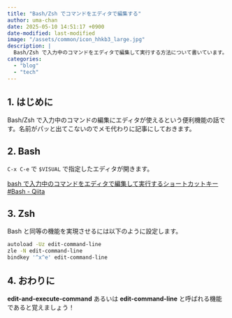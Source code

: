 ```yaml
---
title: "Bash/Zsh でコマンドをエディタで編集する"
author: uma-chan
date: 2025-05-10 14:51:17 +0900
date-modified: last-modified
image: "/assets/common/icon_hhkb3_large.jpg"
description: |
  Bash/Zsh で入力中のコマンドをエディタで編集して実行する方法について書いています。
categories:
  - "blog"
  - "tech"
---
```


## 1. はじめに

Bash/Zsh で入力中のコマンドの編集にエディタが使えるという便利機能の話です。名前がパッと出てこないのでメモ代わりに記事にしておきます。

## 2. Bash

`C-x C-e` で `$VISUAL` で指定したエディタが開きます。

[bash で入力中のコマンドをエディタで編集して実行するショートカットキー #Bash - Qiita](https://qiita.com/oirik/items/1253a12d7f4b88c4ffe0)

## 3. Zsh

Bash と同等の機能を実現させるには以下のように設定します。

```.sh
autoload -Uz edit-command-line
zle -N edit-command-line
bindkey '^x^e' edit-command-line
```

## 4. おわりに

**edit-and-execute-command** あるいは **edit-command-line** と呼ばれる機能であると覚えましょう！
